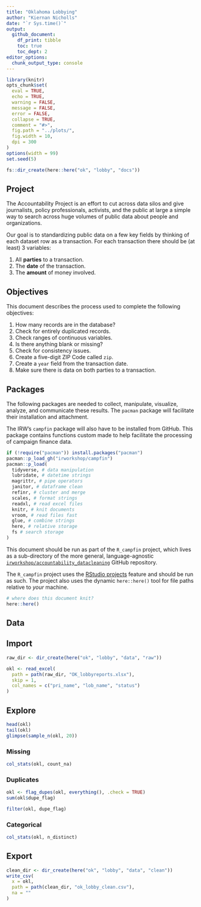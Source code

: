 ```yaml
---
title: "Oklahoma Lobbying"
author: "Kiernan Nicholls"
date: "`r Sys.time()`"
output:
  github_document: 
    df_print: tibble
    toc: true
    toc_dept: 2
editor_options: 
  chunk_output_type: console
---
```


<!-- Place comments regarding knitting here -->

```r
library(knitr)
opts_chunk$set(
  eval = TRUE,
  echo = TRUE,
  warning = FALSE,
  message = FALSE,
  error = FALSE,
  collapse = TRUE,
  comment = "#>",
  fig.path = "../plots/",
  fig.width = 10,
  dpi = 300
)
options(width = 99)
set.seed(5)
```

```r
fs::dir_create(here::here("ok", "lobby", "docs"))
```

## Project

The Accountability Project is an effort to cut across data silos and give
journalists, policy professionals, activists, and the public at large a simple
way to search across huge volumes of public data about people and organizations.

Our goal is to standardizing public data on a few key fields by thinking of each
dataset row as a transaction. For each transaction there should be (at least) 3
variables:

1. All **parties** to a transaction.
2. The **date** of the transaction.
3. The **amount** of money involved.

## Objectives

This document describes the process used to complete the following objectives:

1. How many records are in the database?
1. Check for entirely duplicated records.
1. Check ranges of continuous variables.
1. Is there anything blank or missing?
1. Check for consistency issues.
1. Create a five-digit ZIP Code called `zip`.
1. Create a `year` field from the transaction date.
1. Make sure there is data on both parties to a transaction.

## Packages

The following packages are needed to collect, manipulate, visualize, analyze,
and communicate these results. The `pacman` package will facilitate their
installation and attachment.

The IRW's `campfin` package will also have to be installed from GitHub. This
package contains functions custom made to help facilitate the processing of
campaign finance data.

```r
if (!require("pacman")) install.packages("pacman")
pacman::p_load_gh("irworkshop/campfin")
pacman::p_load(
  tidyverse, # data manipulation
  lubridate, # datetime strings
  magrittr, # pipe operators
  janitor, # dataframe clean
  refinr, # cluster and merge
  scales, # format strings
  readxl, # read excel files
  knitr, # knit documents
  vroom, # read files fast
  glue, # combine strings
  here, # relative storage
  fs # search storage 
)
```

This document should be run as part of the `R_campfin` project, which lives as a
sub-directory of the more general, language-agnostic
[`irworkshop/accountability_datacleaning`][tap] GitHub repository.

The `R_campfin` project uses the [RStudio projects][rproj] feature and should be
run as such. The project also uses the dynamic `here::here()` tool for file
paths relative to _your_ machine.

```r
# where does this document knit?
here::here()
```

[tap]: https://github.com/irworkshop/accountability_datacleaning
[rproj]: https://support.rstudio.com/hc/en-us/articles/200526207-Using-Projects

## Data

## Import

```r
raw_dir <- dir_create(here("ok", "lobby", "data", "raw"))
```

```r
okl <- read_excel(
  path = path(raw_dir, "OK_lobbyreports.xlsx"),
  skip = 1,
  col_names = c("pri_name", "lob_name", "status")
)
```

## Explore

```r
head(okl)
tail(okl)
glimpse(sample_n(okl, 20))
```

### Missing

```r
col_stats(okl, count_na)
```

### Duplicates

```r
okl <- flag_dupes(okl, everything(), .check = TRUE)
sum(okl$dupe_flag)
```

```r
filter(okl, dupe_flag)
```

### Categorical

```r
col_stats(okl, n_distinct)
```

## Export

```r
clean_dir <- dir_create(here("ok", "lobby", "data", "clean"))
write_csv(
  x = okl,
  path = path(clean_dir, "ok_lobby_clean.csv"),
  na = ""
)
```

